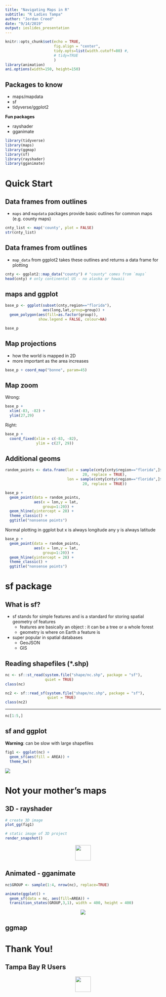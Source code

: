 ```yaml
---
title: "Navigating Maps in R"
subtitle: "R Ladies Tampa"  
author: "Jordan Creed"
date: "9/14/2019"
output: ioslides_presentation
---
```


```r
knitr::opts_chunk$set(echo = TRUE,
                      fig.align = "center",
                      tidy.opts=list(width.cutoff=80) #,
                      # tidy=TRUE
                      )
library(animation)
ani.options(width=150, height=150)
```

<!-- ## denotes title of new slide -->

## Packages to know 

- maps/mapdata
- sf 
- tidyverse/ggplot2

**Fun packages**

- rayshader
- gganimate 

```r
library(tidyverse)
library(maps)
library(ggmap)
library(sf)
library(rayshader)
library(gganimate)
```

# Quick Start

## Data frames from outlines 

- `maps` and `mapdata` packages provide basic outlines for common maps (e.g. county maps)

```r
cnty_list <- map('county', plot = FALSE)
str(cnty_list)
```

## Data frames from outlines

- `map_data` from ggplot2 takes these outlines and returns a data frame for plotting

```r
cnty <- ggplot2::map_data("county") # "county" comes from `maps`
head(cnty) # only continental US - no alaska or hawaii
```

## maps and ggplot

```r

base_p <- ggplot(subset(cnty,region=="florida"),
                 aes(long,lat,group=group)) +
  geom_polygon(aes(fill=as.factor(group)),
               show.legend = FALSE, colour=NA)

base_p

```

## Map projections

- how the world is mapped in 2D
- more important as the area increases

```r

base_p + coord_map("bonne", param=45)

```

## Map zoom {.columns-2}

Wrong:
```r
base_p + 
  xlim(-83, -82) + 
  ylim(27,29)
```


Right:
```r
base_p + 
  coord_fixed(xlim = c(-83, -82),
              ylim = c(27, 29))
```

## Additional geoms {.columns-2}

```r

random_points <- data.frame(lat = sample(cnty[cnty$region=="florida",]$lat,
                                   20, replace = TRUE),
                            lon = sample(cnty[cnty$region=="florida",]$long,
                                   20, replace = TRUE))

base_p + 
  geom_point(data = random_points,
             aes(x = lon,y = lat,
                 group=1:20)) + 
  geom_hline(yintercept = 28) + 
  theme_classic() + 
  ggtitle("nonsense points")

```

Normal plotting in ggplot but x is always longitude any y is always latitude
```r
base_p + 
  geom_point(data = random_points,
             aes(x = lon,y = lat,
                 group=1:20)) + 
  geom_hline(yintercept = 28) + 
  theme_classic() + 
  ggtitle("nonsense points")
```

# sf package

## What is sf?

- sf stands for simple features and is a standard for storing spatial geometry of features
  - features are basically an object : it can be a tree or a whole forest
  - geometry is where on Earth a feature is 
- super popular in spatial databases
    - GeoJSON
    - GIS
    
<!-- add table containg common feature types? -->
    
## Reading shapefiles (*.shp)

```r

nc <- sf::st_read(system.file("shape/nc.shp", package = "sf"),
                  quiet = TRUE)
class(nc)

nc2 <- sf::read_sf(system.file("shape/nc.shp", package = "sf"),
                   quiet = TRUE)
class(nc2)

```

----

```r
nc[1:5,]
```

## sf and ggplot 

**Warning**: can be slow with large shapefiles

```r
fig1 <- ggplot(nc) + 
  geom_sf(aes(fill = AREA)) +
  theme_bw()
```

![](figures/sf_ggplot.png)

# Not your mother's maps

## 3D - rayshader

```r

# create 3D image
plot_gg(fig1)

# static image of 3D project
render_snapshot()

```

<center>
![](figures/rayshader_static.png){width=50px}
</center>

## Animated - gganimate

```r
nc$GROUP <- sample(1:4, nrow(nc), replace=TRUE)

animate(ggplot() + 
  geom_sf(data = nc, aes(fill=AREA)) +
  transition_states(GROUP,3,1), width = 400, height = 400)
```

<center>
![](figures/animated.gif)
</center>

## ggmap

# Thank You!

## Tampa Bay R Users

<center>
![](https://github.com/TampaUseRs/TampaUseRs/raw/master/assets/hex-logo/trug-hex-800.png){width=50px}
</center>

